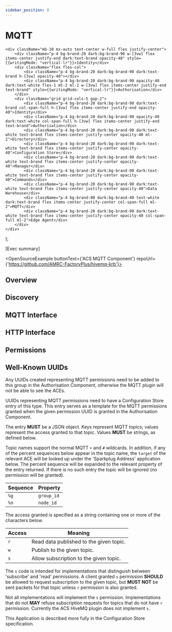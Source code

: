 ```yaml
---
sidebar_position: 8
---
```


# MQTT

    <div className="mb-10 mx-auto text-center w-full flex justify-center">
        <div className="p-4 bg-brand-20 dark:bg-brand-90 w-[3vw] flex items-center justify-end dark:text-brand opacity-40" style={{writingMode: "vertical-lr"}}>Identity</div>
        <div className="flex flex-col">
            <div className="p-4 bg-brand-20 dark:bg-brand-90 dark:text-brand h-[3vw] opacity-40"></div>
            <div className="p-4 bg-brand-20 dark:bg-brand-90 opacity-40 dark:text-white flex-1 mt-2 ml-2 w-[3vw] flex items-center justify-end text-brand" style={{writingMode: "vertical-lr"}}>Authorisation</div>
        </div>
        <div className="grid grid-cols-5 gap-2">
            <div className="p-4 bg-brand-20 dark:bg-brand-90 dark:text-brand col-span-full h-[3vw] flex items-center justify-end opacity-40">Identity</div>
            <div className="p-4 bg-brand-20 dark:bg-brand-90 opacity-40 dark:text-white col-span-full h-[3vw] flex items-center justify-end text-brand">Authorisation</div>
            <div className="p-4 bg-brand-20 dark:bg-brand-90 dark:text-white text-brand flex items-center justify-center opacity-40 ml-2">Directory</div>
            <div className="p-4 bg-brand-20 dark:bg-brand-90 dark:text-white text-brand flex items-center justify-center opacity-40">Configuration Store</div>
            <div className="p-4 bg-brand-20 dark:bg-brand-90 dark:text-white text-brand flex items-center justify-center opacity-40">Manager</div>
            <div className="p-4 bg-brand-20 dark:bg-brand-90 dark:text-white text-brand flex items-center justify-center opacity-40">Commands</div>
            <div className="p-4 bg-brand-20 dark:bg-brand-90 dark:text-white text-brand flex items-center justify-center opacity-40">Data Warehouse</div>
            <div className="p-4 bg-brand-80 dark:bg-brand-40 text-white dark:text-brand flex items-center justify-center col-span-full ml-2">MQTT</div>
            <div className="p-4 bg-brand-20 dark:bg-brand-90 dark:text-white text-brand flex items-center justify-center opacity-40 col-span-full ml-2">Edge Agent</div>
        </div>
    </div>
);

[Exec summary]

<OpenSourceExample buttonText={'ACS MQTT Component'} repoUrl={'https://github.com/AMRC-FactoryPlus/hivemq-krb'}></OpenSourceExample>

## Overview

<ComponentOverview></ComponentOverview>

## Discovery

## MQTT Interface

## HTTP Interface

## Permissions

## Well-Known UUIDs

<WellKnownUUID type='Service Function' name='MQTT'
               uuid='feb27ba3-bd2c-4916-9269-79a61ebc4a47'
               description='MQTT Component service function'/>

<WellKnownUUID type='Permission Group' name='MQTT permissions'
    uuid='a637134a-d06b-41e7-ad86-4bf62fde914a'
    description='All MQTT permissions need to be in this group'/>

Any UUIDs created representing MQTT permissions need to be added to this
group in the Authorisation Component, otherwise the MQTT plugin will not be able to
see the ACEs.

<WellKnownUUID type='Application' name='MQTT Permission Template' 
    uuid='1266ddf1-156c-4266-9808-d6949418b185'
    description='Expands a permission recognised by the MQTT plugin to an MQTT ACL'/>

UUIDs representing MQTT permissions need to have a Configuration Store entry of
this type. This entry serves as a template for the MQTT permissions
granted when the given permission UUID is granted in the Authorisation Component.

The entry **MUST** be a JSON object. Keys represent MQTT topics; values
represent the access granted to that topic. Values **MUST** be strings,
as defined below.

Topic names support the normal MQTT `+` and `#` wildcards. In addition,
if any of the percent sequences below appear in the topic name, the
`target` of the relevant ACE will be looked up under the 'Sparkplug
Address' application below. The percent sequence will be expanded to the
relevant property of the entry returned. If there is no such entry the
topic will be ignored (no permission will be granted).

| Sequence | Property |
|---|---|
| `%g` | `group_id` |
| `%n` | `node_id` |

The access granted is specified as a string containing one or more of
the characters below.

| Access | Meaning |
|---|---|
| `r` | Read data published to the given topic. |
| `w` | Publish to the given topic. |
| `s` | Allow subscription to the given topic. |

The `s` code is intended for implementations that distinguish between
'subscribe' and 'read' permissions. A client granted `s` permission
**SHOULD** be allowed to request subscription to the given topic, but
**MUST NOT** be sent packets for that topic unless `r` permission is
also granted.

Not all implementations will implement the `s` permission.
Implementations that do not **MAY** refuse subscription requests for
topics that do not have `r` permission. Currently the ACS HiveMQ plugin
does not implement `s`.

<WellKnownUUID type='Application' name='Sparkplug Address Information'
    uuid='8e32801b-f35a-4cbf-a5c3-2af64d3debd7'
    description='The Sparkplug address used by an object'/>

This Application is described more fully in the Configuration Store
specification.
